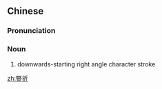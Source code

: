 {{also|竖折}}
==Chinese==
{{zh-forms|s=竖折}}

===Pronunciation===
{{zh-pron
|m=shùzhé
|c=syu6 zit3
|cat=n
}}

===Noun===
{{zh-noun}}

# downwards-starting right angle character stroke

[[zh:豎折]]
